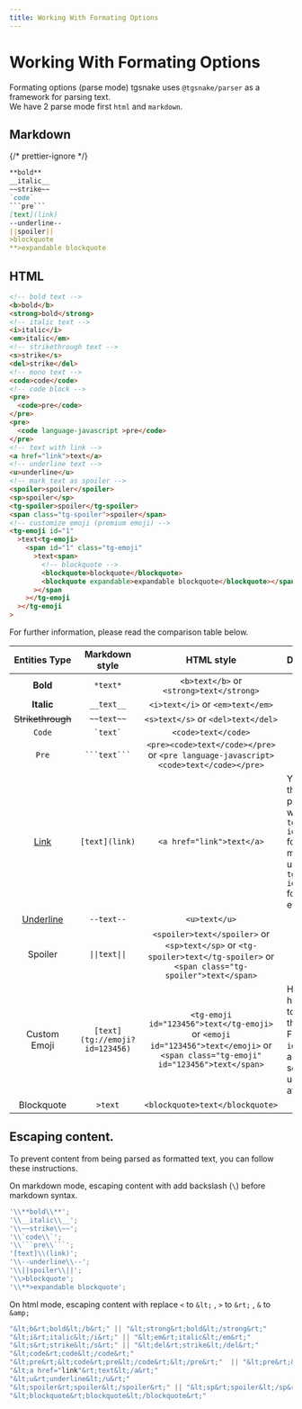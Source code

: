 ```yaml
---
title: Working With Formating Options
---
```


# Working With Formating Options

Formating options (parse mode) tgsnake uses `@tgsnake/parser` as a framework for parsing text.  
We have 2 parse mode first `html` and `markdown`.

## Markdown

{/* prettier-ignore */}
```md
**bold**
__italic__
~~strike~~
`code`
```pre```
[text](link)
--underline--
||spoiler||
>blockquote
**>expandable blockquote
```

## HTML

```html
<!-- bold text -->
<b>bold</b>
<strong>bold</strong>
<!-- italic text -->
<i>italic</i>
<em>italic</em>
<!-- strikethrough text -->
<s>strike</s>
<del>strike</del>
<!-- mono text -->
<code>code</code>
<!-- code block -->
<pre>
  <code>pre</code>
</pre>
<pre>
  <code language-javascript >pre</code>
</pre>
<!-- text with link -->
<a href="link">text</a>
<!-- underline text -->
<u>underline</u>
<!-- mark text as spoiler -->
<spoiler>spoiler</spoiler>
<sp>spoiler</sp>
<tg-spoiler>spoiler</tg-spoiler>
<span class="tg-spoiler">spoiler</span>
<!-- customize emoji (premium emoji) -->
<tg-emoji id="1"
  >text<tg-emoji>
    <span id="1" class="tg-emoji"
      >text<span>
        <!-- blockquote -->
        <blockquote>blockquote</blockquote>
        <blockquote expandable>expandable blockquote</blockquote></span
      ></span
    ></tg-emoji
  ></tg-emoji
>
```

For further information, please read the comparison table below.

| Entities Type | Markdown style | HTML style | Description |
| :-: | :-: | :-: | :-- |
| **Bold** | `*text*` | `<b>text</b>` or `<strong>text</strong>` |  |
| **Italic** | `__text__` | `<i>text</i>` or `<em>text</em>` |  |
| ~~Strikethrough~~ | `~~text~~` | `<s>text</s>` or `<del>text</del>` |  |
| `Code` | <code>\`text\`</code> | `<code>text</code>` |  |
| `Pre` | <code>\`\`\`text\`\`\`</code> | `<pre><code>text</code></pre>` or `<pre language-javascript><code>text</code></pre>` |  |
| [Link](#) | `[text](link)` | `<a href="link">text</a>` | You can fill the link params with `tg://user?id=123456` for mentioning user and `tg://emoji?id=123456` for custom emoji. |
| <u>Underline</u> | `--text--` | `<u>text</u>` |  |
| Spoiler | `\|\|text\|\|` | `<spoiler>text</spoiler>` or `<sp>text</sp>` or `<tg-spoiler>text</tg-spoiler>` or `<span class="tg-spoiler">text</span>` |  |
| Custom Emoji | `[text](tg://emoji?id=123456)` | `<tg-emoji id="123456">text</tg-emoji>` or `<emoji id="123456">text</emoji>` or `<span class="tg-emoji" id="123456">text</span>` | HTML tag has 2 way to define the emojiId. First using `id` attribute and seconds use `emojiId` attribute. |
| Blockquote | `>text` | `<blockquote>text</blockquote>` |  |

## Escaping content.

To prevent content from being parsed as formatted text, you can follow these instructions.

On markdown mode, escaping content with add backslash (`\`) before markdown syntax.

````ts
'\\**bold\\**';
'\\__italic\\__';
'\\~~strike\\~~';
'\\`code\\`';
'\\```pre\\```';
'[text]\\(link)';
'\\--underline\\--';
'\\||spoiler\\||';
'\\>blockquote';
'\\**>expandable blockquote';
````

On html mode, escaping content with replace `<` to `&lt;` , `>` to `&rt;` , `&` to `&amp;`

```ts
"&lt;b&rt;bold&lt;/b&rt;" || "&lt;strong&rt;bold&lt;/strong&rt;"
"&lt;i&rt;italic&lt;/i&rt;" || "&lt;em&rt;italic&lt;/em&rt;"
"&lt;s&rt;strike&lt;/s&rt;" || "&lt;del&rt;strike&lt;/del&rt;"
"&lt;code&rt;code&lt;/code&rt;"
"&lt;pre&rt;&lt;code&rt;pre&lt;/code&rt;&lt;/pre&rt;"  || "&lt;pre&rt;&lt;code language-javascript &rt;pre&lt;/code&rt;&lt;/pre&rt;"
"&lt;a href="link"&rt;text&lt;/a&rt;"
"&lt;u&rt;underline&lt;/u&rt;"
"&lt;spoiler&rt;spoiler&lt;/spoiler&rt;" || "&lt;sp&rt;spoiler&lt;/sp&rt;" || "&lt;tg-spoiler&rt;spoiler&lt;/tg-spoiler&rt;" || '&lt;span class="tg-spoiler"&rt;spoiler&lt;/span&rt;'
"&lt;blockquote&rt;blockquote&lt;/blockquote&rt;"
```
